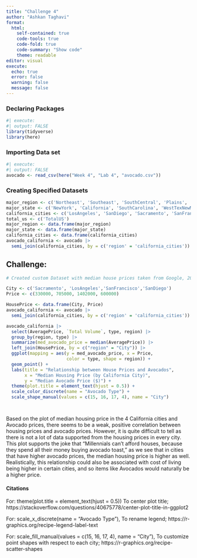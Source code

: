 ```yaml
---
title: "Challenge 4"
author: "Ashkan Taghavi"
format: 
  html:
    self-contained: true
    code-tools: true
    code-fold: true
    code-summary: "Show code"
    theme: readable
editor: visual
execute: 
  echo: true
  error: false
  warning: false
  message: false
---
```


### Declaring Packages

```r
#| execute:
#| output: FALSE
library(tidyverse)
library(here)
```

### Importing Data set

```r
#| execute:
#| output: FALSE
avocado <- read_csv(here("Week 4", "Lab 4", "avocado.csv"))
```

### Creating Specified Datasets
```r
major_region <- c('Northeast', 'Southeast', 'SouthCentral', 'Plains', 'West', 'Midsouth')
major_state <- c('NewYork', 'California', 'SouthCarolina', 'WestTexNewMexico')
california_cities <- c('LosAngeles', 'SanDiego', 'Sacramento', 'SanFrancisco')
total_us <- c('TotalUS')
major_region <- data.frame(major_region)
major_state <- data.frame(major_state)
california_cities <- data.frame(california_cities)
avocado_california <- avocado |>
  semi_join(california_cities, by = c('region' = 'california_cities'))
```

## Challenge:

```r
# Created custom Dataset with median house prices taken from Google, 2018 housing prices due to data in Avocados dataset ending that year. Link: https://www.redfin.com/city/11203/CA/Los-Angeles etc. (Specify link for each city). 

City <- c('Sacramento', 'LosAngeles','SanFrancisco','SanDiego')
Price <- c(330000, 705000, 1402000, 600000)

HousePrice <- data.frame(City, Price)
avocado_california <- avocado |>
  semi_join(california_cities, by = c('region' = 'california_cities'))

avocado_california |>
  select(AveragePrice, `Total Volume`, type, region) |>
  group_by(region, type) |>
  summarize(med_avocado_price = median(AveragePrice)) |>
  left_join(HousePrice, by = c("region" = "City")) |>
  ggplot(mapping = aes(y = med_avocado_price, x = Price,
                       color = type, shape = region)) +
  geom_point() +
  labs(title = "Relationship between House Prices and Avocados",
       x = "Median Housing Price (by California City)", 
       y = "Median Avocado Price ($)") +
  theme(plot.title = element_text(hjust = 0.5)) +
  scale_color_discrete(name = "Avocado Type") +
  scale_shape_manual(values = c(15, 16, 17, 4), name = "City")




```

Based on the plot of median housing price in the 4 California cities and Avocado prices, there seems to be a weak, positive correlation between housing prices and avocado prices. However, it is quite difficult to tell as there is not a lot of data supported from the housing prices in every city. This plot supports the joke that “Millennials can’t afford houses, because they spend all their money buying avocado toast,” as we see that in cities that have higher avocado prices, the median housing price is higher as well. Realistically, this relationship could also be associated with cost of living being higher in certain cities, and so items like Avocados would naturally be a higher price.


#### Citations
For: theme(plot.title = element_text(hjust = 0.5))
To center plot title;
https://stackoverflow.com/questions/40675778/center-plot-title-in-ggplot2

For: scale_x_discrete(name = "Avocado Type"), 
To rename legend;
https://r-graphics.org/recipe-legend-label-text

For: scale_fill_manual(values = c(15, 16, 17, 4), name = "City"), 
To customize point shapes with respect to each city;
https://r-graphics.org/recipe-scatter-shapes



